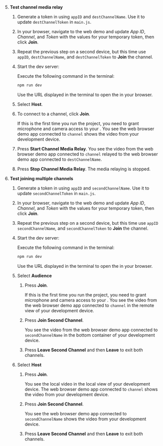 <PlatformWrapper platform="web">

5. **Test channel media relay**

    1. Generate a token in <Vpl k="CONSOLE" /> using `appID` and `destChannelName`. Use it to update `destChannelToken` in `main.js`.

    1. In your browser, navigate to the <Link target="_blank" to="{{Global.DEMO_BASIC_VIDEO_CALL_URL}}"><Vg k="COMPANY" /> web demo</Link> and update _App ID_, _Channel_, and _Token_ with the values for your temporary token, then click **Join**.

    1. Repeat the previous step on a second device, but this time use `appID`, `destChannelName`, and `destChannelToken` to **Join** the channel.

    1. Start the dev server:

        Execute the following command in the terminal:
        ```bash
        npm run dev
        ```
        Use the URL displayed in the terminal to open the <Vpl k="CLIENT" /> in your browser.

    1. Select **Host**.

    1. To connect to a channel, click **Join**.

        If this is the first time you run the project, you need to grant microphone and camera access to your <Vpl k="CLIENT" />. You see the web browser demo app connected to `channel` shows the video from your development device.

    1. Press **Start Channel Media Relay**. You see the video from the web browser demo app connected to `channel` relayed to the web browser demo app connected to `destChannelName`.

    1. Press **Stop Channel Media Relay**. The media relaying is stopped.


1. **Test joining multiple channels**

    1. Generate a token in <Vpl k="CONSOLE" /> using `appID` and `secondChannelName`. Use it to update `secondChannelToken` in `main.js`.

    1. In your browser, navigate to the <Link target="_blank" to="{{Global.DEMO_BASIC_VIDEO_CALL_URL}}"><Vg k="COMPANY" /> web demo</Link> and update _App ID_, _Channel_, and _Token_ with the values for your temporary token, then click **Join**.

    1. Repeat the previous step on a second device, but this time use `appID` `secondChannelName`, and `secondChannelToken` to **Join** the channel.

    1. Start the dev server:

        Execute the following command in the terminal:
        ```bash
        npm run dev
        ```
        Use the URL displayed in the terminal to open the <Vpl k="CLIENT" /> in your browser.

    1. Select **Audience** 

        1. Press **Join**. 
        
            If this is the first time you run the project, you need to grant microphone and camera access to your <Vpl k="CLIENT" />. You see the video from the web browser demo app connected to `channel` in the remote view of your development device.

        2. Press **Join Second Channel**. 
        
            You see the video from the web browser demo app connected to `secondChannelName` in the bottom container of your development device.
        3. Press **Leave Second Channel** and then **Leave** to exit both channels.

    1. Select **Host** 

        1. Press **Join**. 

            You see the local video in the local view of your development device. The web browser demo app connected to `channel` shows the video from your development device.

        2. Press **Join Second Channel**.
            
            You see the web browser demo app connected to `secondChannelName` shows the video from your development device.

        3. Press **Leave Second Channel** and then **Leave** to exit both channels.
</PlatformWrapper>

